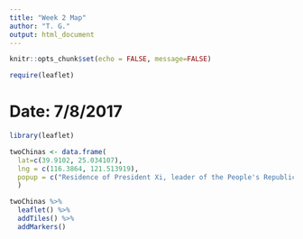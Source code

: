 ---
title: "Week 2 Map"
author: "T. G."
output: html_document
---

```{r setup, include=FALSE}
knitr::opts_chunk$set(echo = FALSE, message=FALSE)
```

```{r libraries}
require(leaflet)


```

# Date: 7/8/2017

```{r}
library(leaflet)

twoChinas <- data.frame(
  lat=c(39.9102, 25.034107),
  lng = c(116.3864, 121.513919),
  popup = c("Residence of President Xi, leader of the People's Republic of China", "Residence of President Tsai, leader of the Republic of China")
  )

twoChinas %>% 
  leaflet() %>%
  addTiles() %>%
  addMarkers()


```